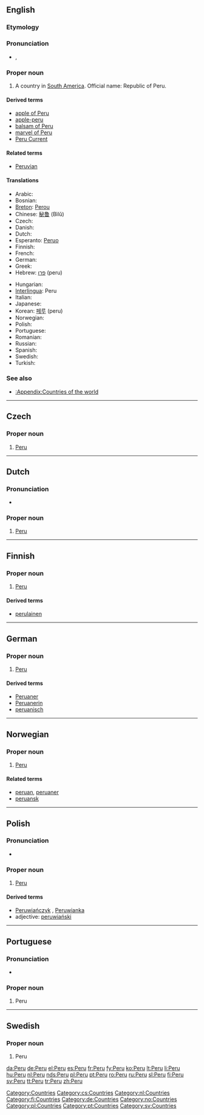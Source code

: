 {{also|peru|Perú|Perù}}
==English==
{{wikipedia}}

===Etymology===
{{rfe}}

===Pronunciation===
* {{a|UK}} {{IPA|/pəˈɹuː/}}, {{SAMPA|/p@"ru:/}}
*: {{rhymes|uː}}

===Proper noun===
{{en-proper noun}}

# A country in [[South America]]. Official name: Republic of Peru.

====Derived terms====
* [[apple of Peru]]
* [[apple-peru]]
* [[balsam of Peru]]
* [[marvel of Peru]]
* [[w:Peru Current|Peru Current]]

====Related terms====
* [[Peruvian]]

====Translations====
{{trans-top|country in South America}}
* Arabic: {{Arab|[[بيرو]]}} {{IPAchar|(bīro)}} {{f}}
* Bosnian: {{t-|bs|Peru|m}}
* [[Breton]]: [[Perou]]
* Chinese: [[秘鲁]] (Bìlǔ)
* Czech: {{t-|cs|Peru|n}}
* Danish: {{t+|da|Peru}}
* Dutch: {{t+|nl|Peru|n}}
* Esperanto: [[Peruo]]
* Finnish: {{t+|fi|Peru}}
* French: {{t+|fr|Pérou|m}}
* German: {{t+|de|Peru}}
* Greek: {{t+|el|Περού|n|tr=Peroú|sc=Grek}}
* Hebrew: [[פרו]] (peru)
{{trans-mid}}
* Hungarian: {{t+|hu|Peru}}
* [[Interlingua]]: Peru
* Italian: {{t+|it|Perù|m}}
* Japanese: {{t+|ja|ペルー|tr=Perū|sc=Jpan}}
* Korean: [[페루]] (peru)
* Norwegian: {{t-|no|Peru}}
* Polish: {{t+|pl|Peru}}
* Portuguese: {{t+|pt|Peru|m}}
* Romanian: {{t+|ro|Peru|n}}
* Russian: {{t+|ru|Перу|n|tr=Perú|sc=Cyrl}}
* Spanish: {{t+|es|Perú|m}}
* Swedish: {{t+|sv|Peru}}
* Turkish: {{t+|tr|Peru}}
{{trans-bottom}}

===See also===
* [[:Appendix:Countries of the world]]

[[Category:Countries]]

----

==Czech==

===Proper noun===
{{cs-proper noun|g=n}}

# [[#English|Peru]]

[[Category:cs:Countries]]

----

==Dutch==

===Pronunciation===
* {{audio|Nl-Peru.ogg|audio}}

===Proper noun===
{{infl|nl|proper noun|g=n}}

# [[#English|Peru]]

[[Category:nl:Countries]]

----

==Finnish==
{{wikipedia|lang=fi}}

===Proper noun===
{{fi-noun|proper=true}}

# [[#English|Peru]]

====Derived terms====
* [[perulainen]]

[[Category:fi:Countries]]

----

==German==
{{wikipedia|lang=de}}

===Proper noun===
{{infl|de|proper noun|g=n}}

# [[#English|Peru]]

====Derived terms====
* [[Peruaner]]
* [[Peruanerin]]
* [[peruanisch]]

[[Category:de:Countries]]

----

==Norwegian==

===Proper noun===
{{infl|no|proper noun}}

# [[#English|Peru]]

====Related terms====
* [[peruan]], [[peruaner]]
* [[peruansk]]

[[Category:no:Countries]]

----

==Polish==

===Pronunciation===
* {{IPA|/ˈpɛru/|lang=pl}}

===Proper noun===
{{infl|pl|proper noun|g=n}}

# [[#English|Peru]]

====Derived terms====
* [[Peruwiańczyk]] {{m}}, [[Peruwianka]] {{f}}
* adjective: [[peruwiański]]

[[Category:pl:Countries]]

----

==Portuguese==

===Pronunciation===
* {{hyphenation|Pe.ru|lang=pt}}
{{rfp|lang=pt}}

===Proper noun===
{{infl|pt|proper noun|g=m}}

# Peru

[[Category:pt:Countries]]

----

==Swedish==

===Proper noun===
{{infl|sv|proper noun}}

# Peru

[[Category:sv:Countries]]

[[da:Peru]]
[[de:Peru]]
[[el:Peru]]
[[es:Peru]]
[[fr:Peru]]
[[fy:Peru]]
[[ko:Peru]]
[[lt:Peru]]
[[li:Peru]]
[[hu:Peru]]
[[nl:Peru]]
[[nds:Peru]]
[[pl:Peru]]
[[pt:Peru]]
[[ro:Peru]]
[[ru:Peru]]
[[sl:Peru]]
[[fi:Peru]]
[[sv:Peru]]
[[tt:Peru]]
[[tr:Peru]]
[[zh:Peru]]